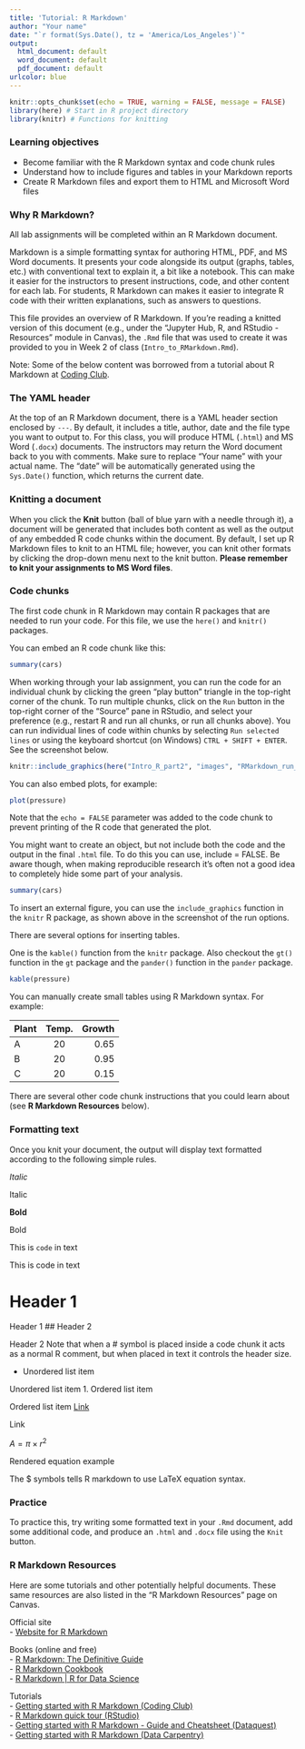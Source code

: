 ```yaml
---
title: 'Tutorial: R Markdown'
author: "Your name"
date: "`r format(Sys.Date(), tz = 'America/Los_Angeles')`"
output:
  html_document: default
  word_document: default
  pdf_document: default
urlcolor: blue
---
```


```r
knitr::opts_chunk$set(echo = TRUE, warning = FALSE, message = FALSE)
library(here) # Start in R project directory
library(knitr) # Functions for knitting
```

### **Learning objectives**

- Become familiar with the R Markdown syntax and code chunk rules  
- Understand how to include figures and tables in your Markdown reports  
- Create R Markdown files and export them to HTML and Microsoft Word files  

### **Why R Markdown?**

All lab assignments will be completed within an R Markdown document. 

Markdown is a simple formatting syntax for authoring HTML, PDF, and MS Word documents. It presents your code alongside its output (graphs, tables, etc.) with conventional text to explain it, a bit like a notebook. This can make it easier for the instructors to present instructions, code, and other content for each lab. For students, R Markdown can makes it easier to integrate R code with their written explanations, such as answers to questions. 

This file provides an overview of R Markdown. If you're reading a knitted version of this document (e.g., under the "Jupyter Hub, R, and RStudio - Resources" module in Canvas), the `.Rmd` file that was used to create it was provided to you in Week 2 of class (`Intro_to_RMarkdown.Rmd`). 

Note: Some of the below content was borrowed from a tutorial about R Markdown at [Coding Club](https://ourcodingclub.github.io/tutorials/rmarkdown/).  

### **The YAML header**

At the top of an R Markdown document, there is a YAML header section enclosed by `---`. By default, it includes a title, author, date and the file type you want to output to. For this class, you will produce HTML (`.html`) and MS Word (`.docx`) documents. The instructors may return the Word document back to you with comments. Make sure to replace "Your name" with your actual name. The "date" will be automatically generated using the `Sys.Date()` function, which returns the current date. 

### **Knitting a document**

When you click the **Knit** button (ball of blue yarn with a needle through it), a document will be generated that includes both content as well as the output of any embedded R code chunks within the document. By default, I set up R Markdown files to knit to an HTML file; however, you can knit other formats by clicking the drop-down menu next to the knit button. **Please remember to knit your assignments to MS Word files**. 

### **Code chunks**

The first code chunk in R Markdown may contain R packages that are needed to run your code. For this file, we use the `here()` and `knitr()` packages.

You can embed an R code chunk like this:

```r
summary(cars)
```

When working through your lab assignment, you can run the code for an individual chunk by clicking the green "play button" triangle in the top-right corner of the chunk. To run multiple chunks, click on the `Run` button in the top-right corner of the "Source" pane in RStudio, and select your preference (e.g., restart R and run all chunks, or run all chunks above). You can run individual lines of code within chunks by selecting `Run selected lines` or using the keyboard shortcut (on Windows) `CTRL + SHIFT + ENTER`. See the screenshot below.

```r
knitr::include_graphics(here("Intro_R_part2", "images", "RMarkdown_run_chunk.png"))
```


You can also embed plots, for example:

```r
plot(pressure)
```

Note that the `echo = FALSE` parameter was added to the code chunk to prevent printing of the R code that generated the plot.

You might want to create an object, but not include both the code and the output in the final `.html` file. To do this you can use, include = FALSE. Be aware though, when making reproducible research it’s often not a good idea to completely hide some part of your analysis.

```r
summary(cars)
```

To insert an external figure, you can use the `include_graphics` function in the `knitr` R package, as shown above in the screenshot of the run options.

There are several options for inserting tables.

One is the `kable()` function from the `knitr` package. Also checkout the `gt()` function in the `gt` package and the `pander()` function in the `pander` package.

```r
kable(pressure)
```

You can manually create small tables using R Markdown syntax. For example:

| Plant | Temp. | Growth |
|:------|:-----:|-------:|
| A     | 20    | 0.65   |
| B     | 20    | 0.95   |
| C     | 20    | 0.15   |

There are several other code chunk instructions that you could learn about (see **R Markdown Resources** below). 

### **Formatting text**

Once you knit your document, the output will display text formatted according to the following simple rules.

*Italic*

Italic

**Bold**

Bold

This is `code` in text

This is code in text

# Header 1

Header 1
## Header 2

Header 2
Note that when a # symbol is placed inside a code chunk it acts as a normal R comment, but when placed in text it controls the header size.

* Unordered list item

Unordered list item
1. Ordered list item

Ordered list item
[Link](https://www.google.com)

Link

$A = \pi \times r^{2}$

Rendered equation example

The $ symbols tells R markdown to use LaTeX equation syntax.

### **Practice**

To practice this, try writing some formatted text in your `.Rmd` document, add some additional code, and produce an `.html` and `.docx` file using the `Knit` button. 

### **R Markdown Resources**

Here are some tutorials and other potentially helpful documents. These same resources are also listed in the "R Markdown Resources" page on Canvas.

Official site  
- [Website for R Markdown](https://rmarkdown.rstudio.com)  

Books (online and free)  
- [R Markdown: The Definitive Guide](https://bookdown.org/yihui/rmarkdown)  
- [R Markdown Cookbook](https://bookdown.org/yihui/rmarkdown-cookbook)  
- [R Markdown | R for Data Science](https://r4ds.had.co.nz/r-markdown.html)  

Tutorials  
- [Getting started with R Markdown (Coding Club)](https://ourcodingclub.github.io/tutorials/rmarkdown)  
- [R Markdown quick tour (RStudio)](https://rmarkdown.rstudio.com/authoring_quick_tour.html)  
- [Getting started with R Markdown - Guide and Cheatsheet (Dataquest)](https://www.dataquest.io/blog/r-markdown-guide-cheatsheet)  
- [Getting started with R Markdown (Data Carpentry)](https://datacarpentry.org/r-socialsci/06-rmarkdown.html)   